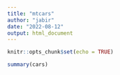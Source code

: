 ```yaml
---
title: "mtcars"
author: "jabir"
date: "2022-08-12"
output: html_document
---
```


```r
knitr::opts_chunk$set(echo = TRUE)
```


```r
summary(cars)
```

